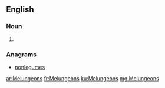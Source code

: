 ==English==

===Noun===
{{head|en|plural}}

# {{plural of|Melungeon|lang=en|nocat=1}}

===Anagrams===
* [[nonlegumes#English|nonlegumes]]

[[ar:Melungeons]]
[[fr:Melungeons]]
[[ku:Melungeons]]
[[mg:Melungeons]]